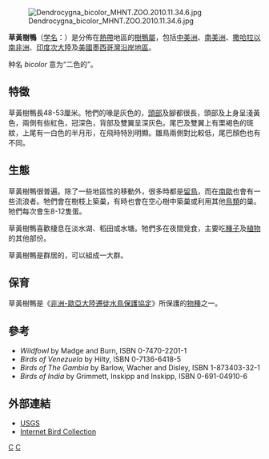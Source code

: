 {{Speciesbox
| status = LC
| status_system = IUCN3.1
| image = Fulvous whistling duck.JPG
| image_caption = 草黃樹鴨
| genus = Dendrocygna
| species = bicolor
| authority = [[Louis_Jean_Pierre_Vieillot|Vieillot]], 1816
}}
[[File:Dendrocygna_bicolor_MHNT.ZOO.2010.11.34.6.jpg|thumb]]

'''草黃樹鴨'''（[[学名|学名]]：''{{lang|la|Dendrocygna bicolor}}''）是分佈在[[熱帶|熱帶]]地區的[[樹鴨屬|樹鴨屬]]，包括[[中美洲|中美洲]]、[[南美洲|南美洲]]、[[撒哈拉以南非洲|撒哈拉以南非洲]]、[[印度次大陸|印度次大陸]]及[[美國墨西哥灣沿岸地區|美國墨西哥灣沿岸地區]]。

种名 ''bicolor'' 意为“二色的”。

== 特徵 ==
草黃樹鴨長48-53厘米。牠們的喙是灰色的，[[頭部|頭部]]及腳都很長，頭部及上身呈淺黃色，兩側有些紅色，冠深色，背部及雙翼呈深灰色。尾巴及雙翼上有栗褐色的斑紋，上尾有一白色的半月形，在飛時特別明顯。雛鳥兩側對比較低，尾巴顏色也有不同。

== 生態 ==
草黃樹鴨很普遍。除了一些地區性的移動外，很多時都是[[留鳥|留鳥]]，而在[[南歐|南歐]]也會有一些流浪者。牠們會在樹枝上築巢，有時也會在空心樹中築巢或利用其他[[鳥類|鳥類]]的巢。牠們每次會生8-12隻蛋。

草黃樹鴨喜歡棲息在淡水湖、稻田或水塘。牠們多在夜間覓食，主要吃[[種子|種子]]及[[植物|植物]]的其他部份。

草黃樹鴨是群居的，可以組成一大群。

== 保育 ==
草黃樹鴨是《[[非洲-歐亞大陸遷徙水鳥保護協定|非洲-歐亞大陸遷徙水鳥保護協定]]》所保護的[[物種|物種]]之一。

== 參考 ==
{{reflist}}
* ''Wildfowl'' by Madge and Burn, ISBN 0-7470-2201-1
* ''Birds of Venezuela'' by Hilty, ISBN 0-7136-6418-5
* ''Birds of The Gambia'' by Barlow, Wacher and Disley, ISBN 1-873403-32-1
* ''Birds of India'' by Grimmett, Inskipp and Inskipp, ISBN 0-691-04910-6

== 外部連結 ==
* [http://www.mbr-pwrc.usgs.gov/Infocenter/i1780id.html USGS] {{Wayback|url=http://www.mbr-pwrc.usgs.gov/Infocenter/i1780id.html |date=20090512185232 }}
* [http://ibc.lynxeds.com/species/fulvous-whistling-duck-dendrocygna-bicolor Internet Bird Collection] {{Wayback|url=http://ibc.lynxeds.com/species/fulvous-whistling-duck-dendrocygna-bicolor |date=20100116062111 }}
{{Taxonbar|from=Q740741}}

[[Category:树鸭属|C]]
[[Category:1816年描述的鸟类|C]]